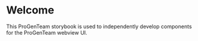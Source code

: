 
<Meta title="Welcome" />

# Welcome

This ProGenTeam storybook is used to independently develop components for the ProGenTeam webview UI.
